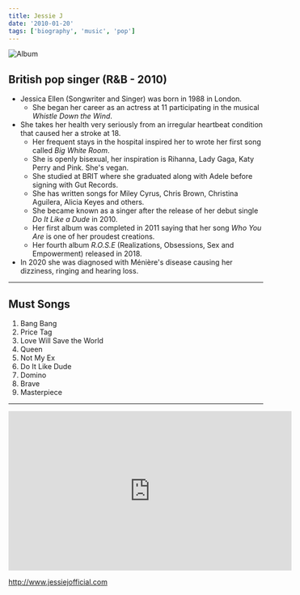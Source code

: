 ```yaml
---
title: Jessie J
date: '2010-01-20'
tags: ['biography', 'music', 'pop']
---
```


![Album](/static/images/music/JessieJRose.jpg)

## British pop singer (R&amp;B - 2010) ##

* Jessica Ellen (Songwriter and Singer) was born in 1988 in London.
	* She began her career as an actress at 11 participating in the musical *Whistle Down the Wind*.
* She takes her health very seriously from an irregular heartbeat condition that caused her a stroke at 18.
	* Her frequent stays in the hospital inspired her to wrote her first song called *Big White Room*.
	* She is openly bisexual, her inspiration is Rihanna, Lady Gaga, Katy Perry and Pink. She's vegan. 
	* She studied at BRIT where she graduated along with Adele before signing with Gut Records.
	* She has written songs for Miley Cyrus, Chris Brown, Christina Aguilera, Alicia Keyes and others.
	* She became known as a singer after the release of her debut single *Do It Like a Dude* in 2010.
	* Her first album was completed in 2011 saying that her song *Who You Are* is one of her proudest creations.
	* Her fourth album *R.O.S.E* (Realizations, Obsessions, Sex and Empowerment) released in 2018.
* In 2020 she was diagnosed with Ménière's disease causing her dizziness, ringing and hearing loss.

***

## Must Songs ##

1. Bang Bang
2. Price Tag
3. Love Will Save the World
4. Queen
5. Not My Ex
6. Do It Like Dude
7. Domino
8. Brave
9. Masterpiece

***

<div className="ytvideo"> <iframe width="560" height="315" src="https://www.youtube-nocookie.com/embed/Hw8k0dW3Drk" frameBorder="0"  allowFullScreen=""></iframe></div>

http://www.jessiejofficial.com
